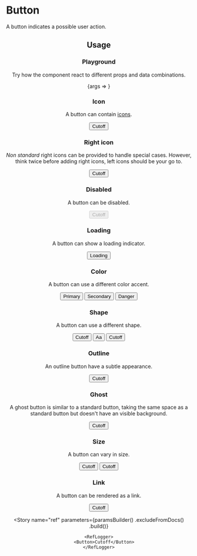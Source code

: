 
<Meta
    title="Buttons/Button"
    id="button"
    component={InnerButton}
/>

# Button

A button indicates a possible user action.

<Header
    usage="import { Button } from @orbit-ui/react-components"
    aria="#button"
    github="/packages/react-components/src/button/src"
/>

## Usage

### Playground

Try how the component react to different props and data combinations.

<Canvas withSource="none">
    <Story name="playground" args={{ children: "Cutoff" }}>
        {args => <InnerButton {...args} />}
    </Story>
</Canvas>

<ArgsTable story="playground" />

### Icon

A button can contain [icons](?path=/docs/materials-icons--page).

<Canvas>
    <Story name="icon">
        <Button>
            <LightbulbIcon />
            <Text>Cutoff</Text>
        </Button>
    </Story>
</Canvas>

### Right icon

*Non standard* right icons can be provided to handle special cases. However, think twice before adding right icons, left icons should be your go to.

<Canvas>
    <Story name="right icon">
        <Button>
            <Text>Cutoff</Text>
            <LightbulbIcon slot="right-icon" />
        </Button>
    </Story>
</Canvas>

### Disabled

A button can be disabled.

<Canvas>
    <Story name="disabled">
        <Button disabled>Cutoff</Button>
    </Story>
</Canvas>

### Loading

A button can show a loading indicator.

<Canvas>
    <Story name="loading">
        <Button loading>Loading</Button>
    </Story>
</Canvas>

### Color

A button can use a different color accent.

<Canvas>
    <Story name="color">
        <Inline>
            <Button color="primary">Primary</Button>
            <Button color="secondary">Secondary</Button>
            <Button color="danger">Danger</Button>
        </Inline>
    </Story>
</Canvas>

### Shape

A button can use a different shape.

<Canvas>
    <Story name="shape">
        <Inline>
            <Button shape="pill">Cutoff</Button>
            <Button shape="circular">Aa</Button>
            <Button shape="rounded">Cutoff</Button>
        </Inline>
    </Story>
</Canvas>

### Outline

An outline button have a subtle appearance.

<Canvas>
    <Story name="outline">
        <Button variant="outline">Cutoff</Button>
    </Story>
</Canvas>

### Ghost

A ghost button is similar to a standard button, taking the same space as a standard button but doesn't have an visible background.

<Canvas>
    <Story name="ghost">
        <Button variant="ghost">Cutoff</Button>
    </Story>
</Canvas>

### Size

A button can vary in size.

<Canvas>
    <Story name="size">
        <Inline verticalAlign="end">
            <Button size="sm">Cutoff</Button>
            <Button>Cutoff</Button>
        </Inline>
    </Story>
</Canvas>

### Link

A button can be rendered as a link.

<Canvas>
    <Story name="as anchor">
        <Button as="a" href="https://sharegate.com" target="_blank">Cutoff</Button>
    </Story>
</Canvas>

<Story
    name="ref"
    parameters={paramsBuilder()
        .excludeFromDocs()
        .build()}
>
    <RefLogger>
        <Button>Cutoff</Button>
    </RefLogger>
</Story>

